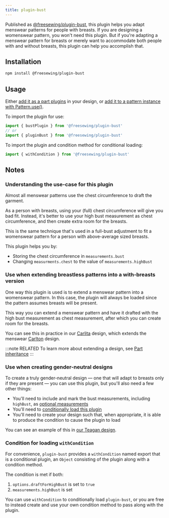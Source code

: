 ```yaml
---
title: plugin-bust
---
```


Published as [@freesewing/plugin-bust][1], this plugin helps you adapt menswear
patterns for people with breasts.  If you are designing a womenswear pattern,
you won't need this plugin. But if you're adapting a menswear pattern for
breasts or merely want to accommodate both people with and without breasts,
this plugin can help you accomplish that.

## Installation

```bash
npm install @freesewing/plugin-bust
```

## Usage

Either [add it as a part plugins](/reference/api/part/config/plugins) in your
design, or [add it to a pattern instance with
Pattern.use()](/reference/api/pattern/use).

To import the plugin for use:
```js
import { bustPlugin } from '@freesewing/plugin-bust'
// or
import { pluginBust } from '@freesewing/plugin-bust'
```

To import the plugin and condition method for conditional loading:
```js
import { withCondition } from '@freesewing/plugin-bust'
```

## Notes

### Understanding the use-case for this plugin

Almost all menswear patterns use the chest circumference to draft the garment.

As a person with breasts, using your (full) chest circumference will give you
bad fit.  Instead, it's better to use your high bust measurement as chest
circumference, and then create extra room for the breasts.

This is the same technique that's used in a full-bust adjustment to fit a
womenswear pattern for a person with above-average sized breasts.

This plugin helps you by:

- Storing the chest circumference in `measurements.bust`
- Changing `measurments.chest` to the value of
  `measurements.highBust`

### Use when extending breastless patterns into a with-breasts version

One way this plugin is used is to extend a menswear pattern into a womenswear
pattern.  In this case, the plugin will always be loaded since the pattern
assumes breasts will be present.

This way you can extend a menswear pattern and have it drafted with the high
bust measurement as chest measurement, after which you can create room for the
breasts.

You can see this in practice in our [Carlita][2] design, which extends the
menswear [Carlton][3] design.

:::note RELATED
To learn more about extending a design, see [Part
inheritance](/howtos/code/from/)
:::

### Use when creating gender-neutral designs

To create a truly gender-neutral design — one that will adapt to breasts only
if they are present — you can use this plugin, but you'll also need a few other
things:

- You'll need to include and mark the bust measurements, including `highBust`,
as [optional
  measurements](/reference/api/part/config/measurements#optionalmeasurements)
- You'll need to [conditionally load this
  plugin](/reference/api/part/config/plugins#conditional-plugins)
- You'll need to create your design such that, when appropriate,
it is able to produce the condition to cause the plugin to load

You can see an example of this in [our Teagan design][4].

### Condition for loading `withCondition`

For convenience, `plugin-bust` provides a `withCondition` named export
that is a conditional plugin, an `Object` consisting of the plugin
along with a condition method.

The condition is met if both:
1. `options.draftForHighBust` is set to `true`
2. `measurements.highBust` is set

You can use `withCondition` to conditionally load `plugin-bust`,
or you are free to instead create and use your own condition method
to pass along with the plugin.

[1]: https://www.npmjs.com/package/@freesewing/plugin-bust

[2]: https://github.com/freesewing/freesewing/blob/develop/designs/carlita/src/index.mjs#L25

[3]: https://github.com/freesewing/freesewing/blob/develop/designs/carlton

[4]: https://github.com/freesewing/freesewing/blob/develop/designs/teagan/src/index.mjs
